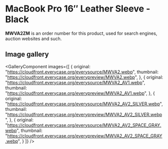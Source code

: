 
# MacBook Pro 16″ Leather Sleeve - Black

<Callout type='info' emoji='👉🏻'>**MWVA2ZM** is an order number for this product, used for search engines, auction websites and such.</Callout>

## Image gallery

<GalleryComponent
    images={[
      {
        original: "https://cloudfront.everycase.org/everysource/MWVA2.webp",
        thumbnail: "https://cloudfront.everycase.org/everypreview/MWVA2.webp",
      },
      {
        original: "https://cloudfront.everycase.org/everysource/MWVA2_AV1.webp",
        thumbnail: "https://cloudfront.everycase.org/everypreview/MWVA2_AV1.webp",
      },
      {
        original: "https://cloudfront.everycase.org/everysource/MWVA2_AV2_SILVER.webp",
        thumbnail: "https://cloudfront.everycase.org/everypreview/MWVA2_AV2_SILVER.webp",
      },
      {
        original: "https://cloudfront.everycase.org/everysource/MWVA2_AV2_SPACE_GRAY.webp",
        thumbnail: "https://cloudfront.everycase.org/everypreview/MWVA2_AV2_SPACE_GRAY.webp",
      }
    ]}
  />
